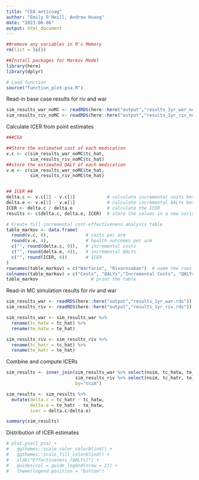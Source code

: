 ```yaml
---
title: "CEA anticoag"
author: "Emily O'Neill, Andrew Huang"
date: "2023-06-06"
output: html_document
---
```


```r
##remove any variables in R's Memory 
rm(list = ls()) 

##Install packages for Markov Model
library(here)
library(dplyr)

# Load function
source("function_plot-psa.R")

``` 

Read-in base case results for riv and war

```r

sim_results_war_noMC <- readRDS(here::here("output","results_1yr_war_noMC.rds"))
sim_results_riv_noMC <- readRDS(here::here("output","results_1yr_riv_noMC.rds"))

```

Calculate ICER from point estimates

```r
###CEA 

##Store the estimated cost of each medication 
v.c <- c(sim_results_war_noMC$tc_hat, 
         sim_results_riv_noMC$tc_hat)
##store the estimated QALY of each medication  
v.e <- c(sim_results_war_noMC$te_hat, 
         sim_results_riv_noMC$te_hat)


## ICER ##
delta.c <- v.c[2] - v.c[1]            # calculate incremental costs between rivaroxaban and warfarin 
delta.e <- v.e[2] - v.e[1]            # calculate incremental QALYs between rivaroxaban and warfarin
ICER <- delta.c / delta.e             # calculate the ICER
results <- c(delta.c, delta.e, ICER)  # store the values in a new variable

# Create full incremental cost-effectiveness analysis table
table_markov <- data.frame(
  round(v.c, 0),              # costs per arm
  round(v.e, 4),              # health outcomes per arm
  c("", round(delta.c, 0)),   # incremental costs
  c("", round(delta.e, 4)),   # incremental QALYs
  c("", round(ICER, 0))       # ICER
)
rownames(table_markov) = c("Warfarin", "Rivaroxaban")  # name the rows
colnames(table_markov) = c("Costs", "QALYs","Incremental Costs", "QALYs Gained", "ICER") # name the columns
table_markov                    # print the table 
```

Read-in MC simulation results for riv and war

```r

sim_results_war <- readRDS(here::here("output","results_1yr_war.rds"))
sim_results_riv <- readRDS(here::here("output","results_1yr_riv.rds"))

sim_results_war <- sim_results_war %>%
  rename(tc_hatw = tc_hat) %>%
  rename(te_hatw = te_hat)

sim_results_riv <- sim_results_riv %>%
  rename(tc_hatr = tc_hat) %>%
  rename(te_hatr = te_hat)

```

Combine and compute ICERs

```r

sim_results <- inner_join(sim_results_war %>% select(nsim, tc_hatw, te_hatw),
                          sim_results_riv %>% select(nsim, tc_hatr, te_hatr),
                          by="nsim")

sim_results <- sim_results %>%
  mutate(delta.c = tc_hatr - tc_hatw,
         delta.e = te_hatr - te_hatw,
         icer = delta.c/delta.e)

summary(sim_results)

```

Distribution of ICER estimates

```r

# plot.psa(l_psa) +
#   ggthemes::scale_color_colorblind() +
#   ggthemes::scale_fill_colorblind() +
#   xlab("Effectiveness (QALYs)") +
#   guides(col = guide_legend(nrow = 2)) +
#   theme(legend.position = "bottom")

```
